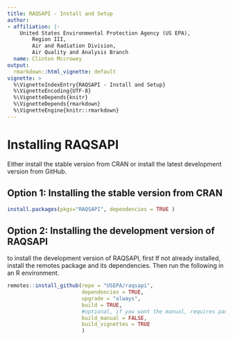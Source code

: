 ```yaml
---
title: RAQSAPI - Install and Setup
author:
- affiliation: |-
    United States Environmental Protection Agency (US EPA),  
        Region III,  
        Air and Radiation Division,  
        Air Quality and Analysis Branch
  name: Clinton Mccrowey
output:
  rmarkdown::html_vignette: default
vignette: >
  %\VignetteIndexEntry{RAQSAPI - Install and Setup}
  %\VignetteEncoding{UTF-8}
  %\VignetteDepends{knitr}
  %\VignetteDepends{rmarkdown}
  %\VignetteEngine{knitr::rmarkdown}
---
```


# Installing RAQSAPI

Either install the stable version from CRAN or install the latest
development version from GitHub.

## Option 1: Installing the stable version from CRAN

```R
install.packages(pkgs="RAQSAPI", dependencies = TRUE )
```

## Option 2: Installing the development version of RAQSAPI

to install the development version of RAQSAPI, first If not already installed,
install the remotes package and its dependencies. Then run the following in an
R environment.

```R
remotes::install_github(repo = "USEPA/raqsapi",
                        dependencies = TRUE,
                        upgrade = "always",
                        build = TRUE,
                        #optional, if you want the manual, requires pandoc
                        build_manual = FALSE,
                        build_vignettes = TRUE 
                        )
```
